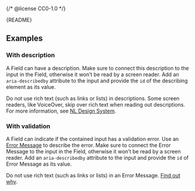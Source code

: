 {/* @license CC0-1.0 */}


<Meta of={FieldStories} />

<Markdown>{README}</Markdown>

<Primary />

<Controls />

## Examples

### With description

A Field can have a description.
Make sure to connect this description to the input in the Field,
otherwise it won’t be read by a screen reader.
Add an `aria-describedby` attribute to the input and provide the `id` of the describing element as its value.

Do not use rich text (such as links or lists) in descriptions.
Some screen readers, like VoiceOver, skip over rich text when reading out descriptions.
For more information, see [NL Design System](https://nldesignsystem.nl/richtlijnen/formulieren/descriptions/inhoud/).

<Canvas of={FieldStories.WithDescription} />

### With validation

A Field can indicate if the contained input has a validation error.
Use an [Error Message](/docs/components-forms-error-message--docs) to describe the error.
Make sure to connect the Error Message to the input in the Field,
otherwise it won’t be read by a screen reader.
Add an `aria-describedby` attribute to the input and provide the `id` of Error Message as its value.

Do not use rich text (such as links or lists) in an Error Message. [Find out why](/docs/components-forms-error-message--docs#no-rich-text).

<Canvas of={FieldStories.WithValidation} />
